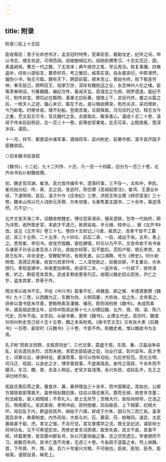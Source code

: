 ```yaml
---
---
---
```

title: 附录
---

附录◎前上十志启

臣收等启：昔子长命世伟才，孟坚冠时特秀，宪章前哲，裁勒坟史，纪传之间，申以书志，绪言余迹，可得而闻。叔峻删缉后刘，绍统削撰季汉，十志实范迁、固，表盖阙焉。曹氏一代之籍，了无具体；典午络世之笔，罕云周洽。假复事播，四夷盗听，间有小道俗言，要奇好异，考之雅旧，咸乖实录。自永嘉丧圮，中原淆然，偏伪小书，殆无可取。魏有天下，跨踪前载，顺末克让，善始令终。陛下极圣穷神，奉天屈己，顾眄百王，指掌万世，深存有魏抚运之业，永念神州人伦之绪。臣等肃奉明诏，刊著魏籍，编纪次传，备闻天旨。窃谓志之为用，网罗遗逸，载纪不可，附传非宜。理切必在甄明，事重尤应标著，搜猎上下，总括代终，置之众篇之后，一统天人之迹，偏心末识，辄在于此。是以晚始撰录，弥历炎凉，采旧增新，今乃断笔。时移世易，理不刻船，登阁含毫，论叙殊致。河沟往时之切，释志当今之重，艺文前志可寻，官氏魏代之急，去彼取此，敢率愚心。谨成十志二十卷，请续于传末前前例目，合一百三十一卷。臣等妨官秉笔，迄无可采，尘黩旒冕，堕深冰谷。谨启。

十一月，持节、都督梁州诸军事、骠骑将军、梁州刺史、前著作郎、富平县开国子臣魏收启。

◎旧本魏书目录叙

《魏书》，十二纪、九十二列传、十志，凡一百一十四篇，旧分为一百三十卷，北齐尚书右仆射魏收撰。

初，魏史官邓渊、崔浩、高允皆作编年书，遗落时事，三不存一。太和中，李彪、崔光始分纪、传、表、志之目。宣武时，邢峦撰《高祖起居注》，崔鸿、王遵业补续，下逮明帝。其后，温子升作《庄帝纪》三卷，济阴王晖业撰《辨宗室录》三十卷。魏末山伟以代人诌附元天穆、尔朱世隆，与綦隽更主国书，二十余年，事迹荡然，万不记一。

北齐文宣天保二年，诏魏收修魏史。博访百家谱状，搜采遗轶，包举一代始终，颇为详悉。收所取史官，本欲才不逮己，故房延祐、辛元植、眭仲让、，据《北齐书》改。说见《北齐书》卷三十七、卷四十五校记。)刁柔、裴昂之、高孝干皆不工纂述，其三十五例、二十五序、九十四论、前后二表、一启，咸出于收。五年，表上之。悉焚崔、李旧书。收党齐毁魏，褒贬肆情，时论以为不平。文宣命收于尚书省与诸家子孙诉讼者百余人评论。收始亦辩答，后不能抗。范阳卢斐、顿丘李庶、太原王松年，并坐谤史，受鞭配甲坊，有致死者。众口沸腾，号为《秽史》。时仆射杨愔、高德正用事，收皆为其家作传，二人深党助之，抑塞诉辞，不复重论，亦未颁行。孝昭皇建中，命收更加审核。收请写二本，一送并省，一付邺下，欲传录者，听之。群臣竞攻其失。武成复敕收更易刊正。收既以魏史招众怨咎，齐亡之岁，盗发其冢，弃骨于外。

隋文帝以收书不实，平绘《中兴书》叙事不伦，命魏澹、颜之推、辛德源更撰《魏书》九十二卷，以西魏为正，东魏为伪，义例简要，大矫收、绘之失，文帝善之。炀帝以澹书犹未尽善，更敕杨素及潘徽、褚亮、欧阳询别修《魏书》。未成而素卒。唐高祖武德五年，诏侍中陈叔达等十七人分撰后魏、北齐、周、隋、梁、陈六代史，历年不成。太宗初，从秘书奏，罢修《魏书》，止撰五代史。高宗时，魏澹孙同州刺史克己续十志十五卷，魏之本系附焉。《唐书艺文志》又有张大素《后魏书》一百卷、裴安时《元魏书》三十卷，今皆不传。称魏史者，惟以魏收书为主焉。

孔子称“质胜文则野，文胜质则史”。三代文章，莫盛于周。东周、秦、汉虽战争丧乱，前古遗风余烈，流而未绝。贤君忠臣蹈道之徒，功业行谊，彰灼显布。高才秀士，词章论议，谏诤辩说，嘉谋奇策，皆可以惊听动俗，为后世轻范。而左丘明、司马迁、班固，以良史之才，博学善叙事，不虚美隐恶，故传之简牍，千余年而不磨灭。东汉、魏、晋，去圣人稍远，史官才益浅薄。永兴失政，戎狄乱华，先王之泽扫地尽矣。

拓跋氏乘后燕之衰，蚕食并、冀，暴师喋血三十余年，而中国略定。其始也，公卿方镇皆故部落酋大，虽参用赵魏旧族，往往以猜忌夷灭。爵而无禄，故吏多贪墨；刑法峻急，故人相残贼；不贵礼义，故士无风节；货赂大行，故俗尚倾夺。迁洛之后，稍用夏礼。宣武柔弱，孝明冲幼，政刑弛缓，风俗媮恶，上下相蒙，纪纲大坏。母后乱于内，群盗挠其外，祸始于六镇，衅成于尔朱，国分为二而亡矣。虽享国百余年，典章制度，内外风俗，大抵与刘、石、慕容、苻、姚略同。道武、太武暴戾甚于聪、虎。孝文之强，不及苻坚。其文章儒学之流，既无足纪述，谋臣辩士将帅功名，又不可希望前世。而修史者言词质俚，取舍失衷，其文不直，其事不核，终篇累卷，皆官爵州郡名号，杂以冗委琐曲之事，览之厌而遗忘，学者陋而不习，故数百年间，其书亡逸不完者，无虑三十卷。今各疏于逐篇之末。然上继魏、晋，下传周、齐、隋、唐，百六十年废兴大略，不可阙也。臣攽、臣恕、臣焘、臣祖禹，谨叙目录，昧死上。

